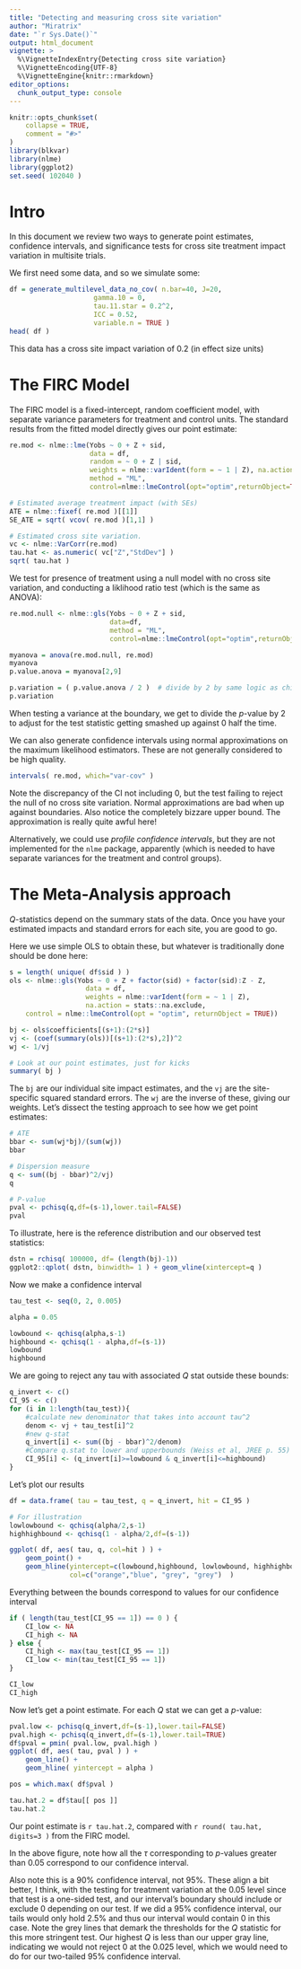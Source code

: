 ```yaml
---
title: "Detecting and measuring cross site variation"
author: "Miratrix"
date: "`r Sys.Date()`"
output: html_document
vignette: >
  %\VignetteIndexEntry{Detecting cross site variation}
  %\VignetteEncoding{UTF-8}
  %\VignetteEngine{knitr::rmarkdown}
editor_options: 
  chunk_output_type: console
---
```


```r
knitr::opts_chunk$set(
    collapse = TRUE,
    comment = "#>"
)
library(blkvar)
library(nlme)
library(ggplot2)
set.seed( 102040 )
```

# Intro
In this document we review two ways to generate point estimates, confidence intervals, and significance tests for cross site treatment impact variation in multisite trials.

We first need some data, and so we simulate some:
```r
df = generate_multilevel_data_no_cov( n.bar=40, J=20,
                     gamma.10 = 0,
                     tau.11.star = 0.2^2,
                     ICC = 0.52,
                     variable.n = TRUE )
head( df )
```

This data has a cross site impact variation of 0.2 (in effect size units)

# The FIRC Model

The FIRC model is a fixed-intercept, random coefficient model, with separate variance parameters for treatment and control units.
The standard results from the fitted model directly gives our point estimate:

```r
re.mod <- nlme::lme(Yobs ~ 0 + Z + sid,
                    data = df,
                    random = ~ 0 + Z | sid,
                    weights = nlme::varIdent(form = ~ 1 | Z), na.action=na.exclude,
                    method = "ML",
                    control=nlme::lmeControl(opt="optim",returnObject=TRUE))

# Estimated average treatment impact (with SEs)
ATE = nlme::fixef( re.mod )[[1]]
SE_ATE = sqrt( vcov( re.mod )[1,1] )

# Estimated cross site variation.
vc <- nlme::VarCorr(re.mod)
tau.hat <- as.numeric( vc["Z","StdDev"] )
sqrt( tau.hat )
```

We test for presence of treatment using a null model with no cross site variation, and conducting a liklihood ratio test (which is the same as ANOVA):
```r
re.mod.null <- nlme::gls(Yobs ~ 0 + Z + sid,
                         data=df,
                         method = "ML",
                         control=nlme::lmeControl(opt="optim",returnObject=TRUE))

myanova = anova(re.mod.null, re.mod)
myanova
p.value.anova = myanova[2,9]

p.variation = ( p.value.anova / 2 )  # divide by 2 by same logic as chi-squared test.
p.variation
```

When testing a variance at the boundary, we get to divide the $p$-value by 2 to adjust for the test statistic getting smashed up against 0 half the time. 

We can also generate confidence intervals using normal approximations on the maximum likelihood estimators.  These are not generally considered to be high quality.
```r
intervals( re.mod, which="var-cov" )
```

Note the discrepancy of the CI not including 0, but the test failing to reject the null of no cross site variation.  Normal approximations are bad when up against boundaries.
Also notice the completely bizzare upper bound.  The approximation is really quite awful here!

Alternatively, we could use *profile confidence intervals*, but they are not implemented for the `nlme` package, apparently (which is needed to have separate variances for the treatment and control groups).


# The Meta-Analysis approach

$Q$-statistics depend on the summary stats of the data.
Once you have your estimated impacts and standard errors for each site, you are good to go.

Here we use simple OLS to obtain these, but whatever is traditionally done should be done here:
```r
s = length( unique( df$sid ) )
ols <- nlme::gls(Yobs ~ 0 + Z + factor(sid) + factor(sid):Z - Z,
                   data = df,
                   weights = nlme::varIdent(form = ~ 1 | Z),
                   na.action = stats::na.exclude,
    control = nlme::lmeControl(opt = "optim", returnObject = TRUE))

bj <- ols$coefficients[(s+1):(2*s)]
vj <- (coef(summary(ols))[(s+1):(2*s),2])^2
wj <- 1/vj

# Look at our point estimates, just for kicks
summary( bj )
```

The `bj` are our individual site impact estimates, and the `vj` are the site-specific squared standard errors.
The `wj` are the inverse of these, giving our weights.
Let's dissect the testing approach to see how we get point estimates:

```r
# ATE
bbar <- sum(wj*bj)/(sum(wj))
bbar

# Dispersion measure
q <- sum((bj - bbar)^2/vj)
q

# P-value
pval <- pchisq(q,df=(s-1),lower.tail=FALSE)
pval
```

To illustrate, here is the reference distribution and our observed test statistics:
```r
dstn = rchisq( 100000, df= (length(bj)-1))
ggplot2::qplot( dstn, binwidth= 1 ) + geom_vline(xintercept=q )
```

Now we make a confidence interval
```r
tau_test <- seq(0, 2, 0.005) 

alpha = 0.05

lowbound <- qchisq(alpha,s-1)
highbound <- qchisq(1 - alpha,df=(s-1))
lowbound
highbound
```

We are going to reject any tau with associated $Q$ stat outside these bounds:
```r
q_invert <- c()
CI_95 <- c()
for (i in 1:length(tau_test)){
    #calculate new denominator that takes into account tau^2
    denom <- vj + tau_test[i]^2
    #new q-stat
    q_invert[i] <- sum((bj - bbar)^2/denom)
    #Compare q.stat to lower and upperbounds (Weiss et al, JREE p. 55)
    CI_95[i] <- (q_invert[i]>=lowbound & q_invert[i]<=highbound)
}
```

Let's plot our results
```r

df = data.frame( tau = tau_test, q = q_invert, hit = CI_95 )

# For illustration
lowlowbound <- qchisq(alpha/2,s-1)
highhighbound <- qchisq(1 - alpha/2,df=(s-1))

ggplot( df, aes( tau, q, col=hit ) ) +
    geom_point() +
    geom_hline(yintercept=c(lowbound,highbound, lowlowbound, highhighbound), 
               col=c("orange","blue", "grey", "grey")  )

```

Everything between the bounds correspond to values for our confidence interval
```r
if ( length(tau_test[CI_95 == 1]) == 0 ) {
    CI_low <- NA
    CI_high <- NA
} else {
    CI_high <- max(tau_test[CI_95 == 1])
    CI_low <- min(tau_test[CI_95 == 1])
}

CI_low
CI_high
```

Now let's get a point estimate.  For each $Q$ stat we can get a $p$-value:
```r
pval.low <- pchisq(q_invert,df=(s-1),lower.tail=FALSE)
pval.high <- pchisq(q_invert,df=(s-1),lower.tail=TRUE)
df$pval = pmin( pval.low, pval.high )
ggplot( df, aes( tau, pval ) ) +
    geom_line() +
    geom_hline( yintercept = alpha )

pos = which.max( df$pval )

tau.hat.2 = df$tau[[ pos ]]
tau.hat.2
```

Our point estimate is `r tau.hat.2`, compared with `r round( tau.hat, digits=3 )` from the FIRC model.

In the above figure, note how all the $\tau$ corresponding to $p$-values greater than 0.05 correspond to our confidence interval.

Also note this is a 90% confidence interval, not 95%. These align a bit better, I think, with the testing for treatment variation at the 0.05 level since that test is a one-sided test, and our interval's boundary should include or exclude 0 depending on our test.
If we did a 95% confidence interval, our tails would only hold 2.5% and thus our interval would contain 0 in this case.  Note the grey lines that demark the thresholds for the $Q$ statistic for this more stringent test. Our highest $Q$ is less than our upper gray line, indicating we would not reject 0 at the 0.025 level, which we would need to do for our two-tailed 95% confidence interval.
